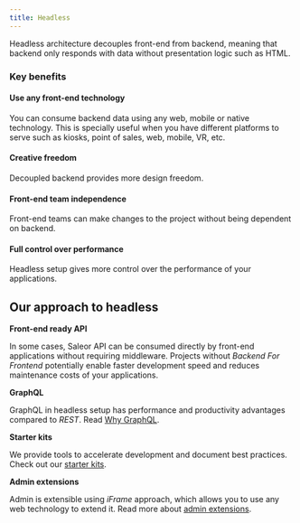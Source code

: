 ```yaml
---
title: Headless
---
```


Headless architecture decouples front-end from backend,
meaning that backend only responds with data without presentation logic such as HTML.

### Key benefits

#### Use any front-end technology

You can consume backend data using any web, mobile or native technology.
This is specially useful when you have different platforms to serve such as kiosks,
point of sales, web, mobile, VR, etc.

#### Creative freedom

Decoupled backend provides more design freedom.

#### Front-end team independence

Front-end teams can make changes to the project without being dependent on backend.

#### Full control over performance

Headless setup gives more control over the performance of your applications.

## Our approach to headless

**Front-end ready API**

In some cases, Saleor API can be consumed directly by front-end applications without requiring middleware. Projects without _Backend For Frontend_ potentially enable faster development speed and reduces maintenance costs of your applications.

**GraphQL**

GraphQL in headless setup has performance and productivity advantages compared to _REST_. Read [Why GraphQL](graphql).

**Starter kits**

We provide tools to accelerate development and document best practices. Check out our [starter kits](/overview/resources).

**Admin extensions**

Admin is extensible using _iFrame_ approach, which allows you to use any web technology to extend it. Read more about [admin extensions](/extensions/overview).
